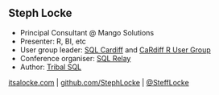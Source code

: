 ## Steph Locke
- Principal Consultant \@ Mango Solutions
- Presenter: R, BI, etc
- User group leader: [SQL Cardiff](http://www.meetup.com/Cardiff-SQL-Server-User-Group) and [CaRdiff R User Group](http://www.meetup.com/Cardiff-R-User-Group/)
- Conference organiser: [SQL Relay](http://sqlrelay.co.uk)
- Author: [Tribal SQL](http://tribalsql.com/)

[itsalocke.com](http://itsalocke.com) | [github.com/StephLocke](https://github.com/StephLocke) | [\@SteffLocke](https://twitter.com/stefflocke)
